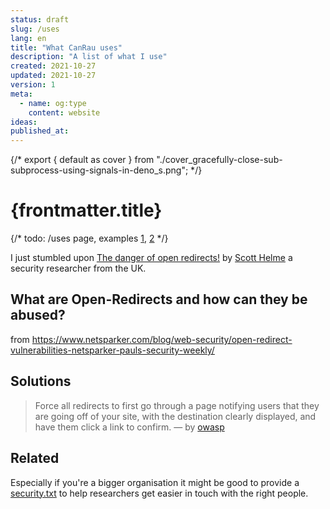 ```yaml
---
status: draft
slug: /uses
lang: en
title: "What CanRau uses"
description: "A list of what I use"
created: 2021-10-27
updated: 2021-10-27
version: 1
meta:
  - name: og:type
    content: website
ideas:
published_at:
---
```


{/* export { default as cover } from "./cover_gracefully-close-sub-subprocess-using-signals-in-deno_s.png"; */}

# {frontmatter.title}

{/* todo: /uses page, examples [1](https://kentcdodds.com/uses), [2](https://mindsers.blog/uses/) */}

I just stumbled upon [The danger of open redirects!](https://scotthelme.co.uk/the-danger-of-open-redirects/) by [Scott Helme](https://twitter.com/Scott_Helme) a security researcher from the UK.

## What are Open-Redirects and how can they be abused?

from https://www.netsparker.com/blog/web-security/open-redirect-vulnerabilities-netsparker-pauls-security-weekly/

## Solutions

> Force all redirects to first go through a page notifying users that they are going off of your site, with the destination clearly displayed, and have them click a link to confirm.
> — by [owasp](https://cheatsheetseries.owasp.org/cheatsheets/Unvalidated_Redirects_and_Forwards_Cheat_Sheet.html#preventing-unvalidated-redirects-and-forwards)

## Related

Especially if you're a bigger organisation it might be good to provide a [security.txt](https://scotthelme.co.uk/say-hello-to-security-txt/) to help researchers get easier in touch with the right people.
